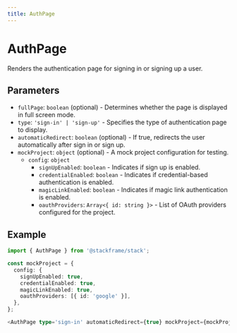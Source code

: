 ```yaml
---
title: AuthPage
---
```


# AuthPage

Renders the authentication page for signing in or signing up a user.

## Parameters

- `fullPage`: `boolean` (optional) - Determines whether the page is displayed in full screen mode.
- `type`: `'sign-in' | 'sign-up'` - Specifies the type of authentication page to display.
- `automaticRedirect`: `boolean` (optional) - If true, redirects the user automatically after sign in or sign up.
- `mockProject`: `object` (optional) - A mock project configuration for testing.
  - `config`: `object`
    - `signUpEnabled`: `boolean` - Indicates if sign up is enabled.
    - `credentialEnabled`: `boolean` - Indicates if credential-based authentication is enabled.
    - `magicLinkEnabled`: `boolean` - Indicates if magic link authentication is enabled.
    - `oauthProviders`: `Array<{ id: string }>` - List of OAuth providers configured for the project.

## Example

```typescript
import { AuthPage } from '@stackframe/stack';

const mockProject = {
  config: {
    signUpEnabled: true,
    credentialEnabled: true,
    magicLinkEnabled: true,
    oauthProviders: [{ id: 'google' }],
  },
};

<AuthPage type='sign-in' automaticRedirect={true} mockProject={mockProject} />
```